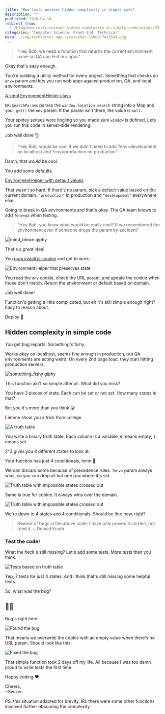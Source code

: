 ```yaml
---
title: "How tests uncover hidden complexity in simple code"
description: ""
published: 2020-04-14
redirect_from:
  - /blog/how-tests-uncover-hidden-complexity-in-simple-code/swizec/9371
categories: "Computer Science, Front End, Technical"
hero: ./img/techletter.app-screenshot-1586877415543.png
---
```


> "Hey Bob, we need a function that returns the current environment name so QA can test our apps"

Okay that's easy enough.

You're building a utility method for every project. Something that checks an `env=` param and lets you run web apps against production, QA, and local environments.

[A smol EnvironmentHelper class](./img/techletter.app-screenshot-1586877415543.png)

`URLSearchParams` parses the `window.location.search` string into a Map and you `.get()` the `env` param. If the param isn't there, the value is `null`.

Your spidey senses were tingling so you made sure `window` is defined. Lets you run this code in server-side rendering.

Job well done 👌

> "Hey Bob, would be cool if we didn't need to add ?env=development on localhost and ?env=production on production"

Damn, that _would_ be cool.

You add some defaults.

[EnvironmentHelper with default values](./img/techletter.app-screenshot-1586877415495.png)

That wasn't so hard. If there's no param, pick a default value based on the current domain. `"production"` in production and `"development"` everywhere else.

Going to break in QA environments and that's okay. The QA team knows to add `?env=qa` when testing.

> "Hey Bob, you know what would be really cool? If we remembered the environment even if someone drops the param by accident"

![mind_blown giphy](./img/media-xT0xeJpnrWC4XWblEk-giphy-downsized-medium.gif)

That's a _great_ idea!

You [npm install js-cookie](https://www.npmjs.com/package/js-cookie) and get to work.

![EnvironmentHelper that preserves state](./img/techletter.app-screenshot-1586877415484.png)

You read the `env` cookie, check the URL param, and update the cookie when those don't match. Return the environment or default based on domain.

Job well done!

Function's getting a little complicated, but eh it's still simple enough right? Easy to reason about.

Deploy 🚀

## Hidden complexity in simple code

You get bug reports. Something's fishy.

Works okay on localhost, seems fine enough in production, but QA environments are acting weird. On every 2nd page load, they start hitting production servers.

![something_fishy giphy](./img/media-cmqZq4YiaWAZQ0h4Rr-giphy.gif)

This function ain't so simple after all. What did you miss?

You have 3 pieces of state. Each can be set or not set. How many states is that?

Bet you it's more than you think 😛

Lemme show you a trick from college

![A truth table](./img/zZNVUdJ.png)

You write a binary truth table. Each column is a variable, `0` means empty, `1` means set.

2^3 gives you 8 different states to look at.

Your function has just 4 conditionals, hmm 🤔

We can discard some because of precedence rules. `?env=` param always wins, so you can drop all but one row where it's set.

![Truth table with impossible states crossed out](./img/K3LySTD.png)

Same is true for cookie. It always wins over the domain.

![Truth table with impossible states crossed out](./img/Ei311cv.png)

We're down to 4 states and 4 conditionals. Should be fine now, right?

> Beware of bugs in the above code; I have only proved it correct, not tried it. ~ Donald Knuth

### Test the code!

What the heck's still missing? Let's add some tests. More tests than you think.

![Tests based on truth table](./img/techletter.app-screenshot-1586877415427.png)

Yep, 7 tests for just 4 states. And I think that's still missing some helpful tests.

So, what was the bug?

## 🤦‍♀️

Bug's right here:

![Found the bug](./img/techletter.app-screenshot-1586877415481.png)

That means we overwrite the cookie with an empty value when there's no URL param. Should look like this:

![Fixed the bug](./img/techletter.app-screenshot-1586877415231.png)

That simple function took 2 days off my life. All because I was too damn proud to write tests the first time.

Happy coding ❤️

Cheers,  
~Swizec

PS: this situation adapted for brevity, IRL there were some other functions involved further obscuring the complexity
